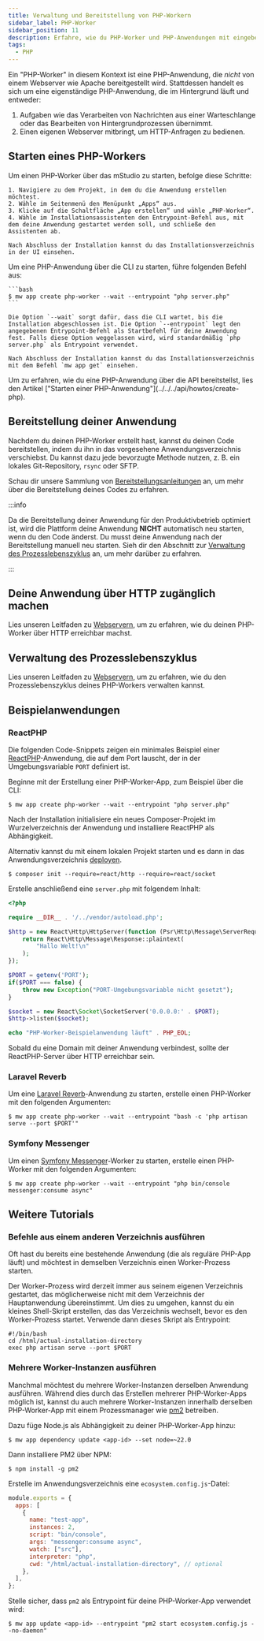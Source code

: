 ```yaml
---
title: Verwaltung und Bereitstellung von PHP-Workern
sidebar_label: PHP-Worker
sidebar_position: 11
description: Erfahre, wie du PHP-Worker und PHP-Anwendungen mit eingebetteten Webservern bereitstellst und verwaltest.
tags:
  - PHP
---
```



Ein "PHP-Worker" in diesem Kontext ist eine PHP-Anwendung, die _nicht_ von einem Webserver wie Apache bereitgestellt wird. Stattdessen handelt es sich um eine eigenständige PHP-Anwendung, die im Hintergrund läuft und entweder:

1. Aufgaben wie das Verarbeiten von Nachrichten aus einer Warteschlange oder das Bearbeiten von Hintergrundprozessen übernimmt.
2. Einen eigenen Webserver mitbringt, um HTTP-Anfragen zu bedienen.

## Starten eines PHP-Workers

<Tabs groupId="access-mode">
  <TabItem value="gui" label="mStudio UI">
    Um einen PHP-Worker über das mStudio zu starten, befolge diese Schritte:

    1. Navigiere zu dem Projekt, in dem du die Anwendung erstellen möchtest.
    2. Wähle im Seitenmenü den Menüpunkt „Apps“ aus.
    3. Klicke auf die Schaltfläche „App erstellen“ und wähle „PHP-Worker“.
    4. Wähle im Installationsassistenten den Entrypoint-Befehl aus, mit dem deine Anwendung gestartet werden soll, und schließe den Assistenten ab.

    Nach Abschluss der Installation kannst du das Installationsverzeichnis in der UI einsehen.

  </TabItem>
  <TabItem value="cli" label="CLI">
    Um eine PHP-Anwendung über die CLI zu starten, führe folgenden Befehl aus:

    ```bash
    $ mw app create php-worker --wait --entrypoint "php server.php"
    ```

    Die Option `--wait` sorgt dafür, dass die CLI wartet, bis die Installation abgeschlossen ist. Die Option `--entrypoint` legt den angegebenen Entrypoint-Befehl als Startbefehl für deine Anwendung fest. Falls diese Option weggelassen wird, wird standardmäßig `php server.php` als Entrypoint verwendet.

    Nach Abschluss der Installation kannst du das Installationsverzeichnis mit dem Befehl `mw app get` einsehen.

  </TabItem>
  <TabItem value="api" label="API">
    Um zu erfahren, wie du eine PHP-Anwendung über die API bereitstellst, lies den Artikel ["Starten einer PHP-Anwendung"](../../../api/howtos/create-php).
  </TabItem>
</Tabs>

## Bereitstellung deiner Anwendung

Nachdem du deinen PHP-Worker erstellt hast, kannst du deinen Code bereitstellen, indem du ihn in das vorgesehene Anwendungsverzeichnis verschiebst. Du kannst dazu jede bevorzugte Methode nutzen, z. B. ein lokales Git-Repository, `rsync` oder SFTP.

Schau dir unsere Sammlung von [Bereitstellungsanleitungen][deployment] an, um mehr über die Bereitstellung deines Codes zu erfahren.

:::info

Da die Bereitstellung deiner Anwendung für den Produktivbetrieb optimiert ist, wird die Plattform deine Anwendung **NICHT** automatisch neu starten, wenn du den Code änderst. Du musst deine Anwendung nach der Bereitstellung manuell neu starten. Sieh dir den Abschnitt zur [Verwaltung des Prozesslebenszyklus](#managing-your-process-lifecycle) an, um mehr darüber zu erfahren.

:::

## Deine Anwendung über HTTP zugänglich machen

Lies unseren Leitfaden zu [Webservern](../webservers#making-your-app-accessible-via-http), um zu erfahren, wie du deinen PHP-Worker über HTTP erreichbar machst.

## Verwaltung des Prozesslebenszyklus

Lies unseren Leitfaden zu [Webservern](../webservers/#managing-your-process-lifecycle), um zu erfahren, wie du den Prozesslebenszyklus deines PHP-Workers verwalten kannst.

## Beispielanwendungen

### ReactPHP

Die folgenden Code-Snippets zeigen ein minimales Beispiel einer [ReactPHP](https://reactphp.org)-Anwendung, die auf dem Port lauscht, der in der Umgebungsvariable `PORT` definiert ist.

Beginne mit der Erstellung einer PHP-Worker-App, zum Beispiel über die CLI:

```shellsession title="Lokale Shell-Sitzung"
$ mw app create php-worker --wait --entrypoint "php server.php"
```

Nach der Installation initialisiere ein neues Composer-Projekt im Wurzelverzeichnis der Anwendung und installiere ReactPHP als Abhängigkeit.

Alternativ kannst du mit einem lokalen Projekt starten und es dann in das Anwendungsverzeichnis [deployen][deployment].

```shellsession title="SSH-Shell-Sitzung"
$ composer init --require=react/http --require=react/socket
```

Erstelle anschließend eine `server.php` mit folgendem Inhalt:

```php title="server.php"
<?php

require __DIR__ . '/../vendor/autoload.php';

$http = new React\Http\HttpServer(function (Psr\Http\Message\ServerRequestInterface $request) {
    return React\Http\Message\Response::plaintext(
        "Hallo Welt!\n"
    );
});

$PORT = getenv('PORT');
if($PORT === false) {
    throw new Exception("PORT-Umgebungsvariable nicht gesetzt");
}

$socket = new React\Socket\SocketServer('0.0.0.0:' . $PORT);
$http->listen($socket);

echo "PHP-Worker-Beispielanwendung läuft" . PHP_EOL;
```

Sobald du eine Domain mit deiner Anwendung verbindest, sollte der ReactPHP-Server über HTTP erreichbar sein.

### Laravel Reverb

Um eine [Laravel Reverb](https://reverb.laravel.com)-Anwendung zu starten, erstelle einen PHP-Worker mit den folgenden Argumenten:

```shellsession title="Lokale Shell-Sitzung"
$ mw app create php-worker --wait --entrypoint "bash -c 'php artisan serve --port $PORT'"
```

### Symfony Messenger

Um einen [Symfony Messenger](https://symfony.com/doc/current/messenger.html)-Worker zu starten, erstelle einen PHP-Worker mit den folgenden Argumenten:

```shellsession title="Lokale Shell-Sitzung"
$ mw app create php-worker --wait --entrypoint "php bin/console messenger:consume async"
```

## Weitere Tutorials

### Befehle aus einem anderen Verzeichnis ausführen

Oft hast du bereits eine bestehende Anwendung (die als reguläre PHP-App läuft) und möchtest in demselben Verzeichnis einen Worker-Prozess starten.

Der Worker-Prozess wird derzeit immer aus seinem eigenen Verzeichnis gestartet, das möglicherweise nicht mit dem Verzeichnis der Hauptanwendung übereinstimmt. Um dies zu umgehen, kannst du ein kleines Shell-Skript erstellen, das das Verzeichnis wechselt, bevor es den Worker-Prozess startet. Verwende dann dieses Skript als Entrypoint:

```shell
#!/bin/bash
cd /html/actual-installation-directory
exec php artisan serve --port $PORT
```

### Mehrere Worker-Instanzen ausführen

Manchmal möchtest du mehrere Worker-Instanzen derselben Anwendung ausführen. Während dies durch das Erstellen mehrerer PHP-Worker-Apps möglich ist, kannst du auch mehrere Worker-Instanzen innerhalb derselben PHP-Worker-App mit einem Prozessmanager wie [pm2](https://pm2.keymetrics.io) betreiben.

Dazu füge Node.js als Abhängigkeit zu deiner PHP-Worker-App hinzu:

```shellsession title="Lokale Shell-Sitzung"
$ mw app dependency update <app-id> --set node=~22.0
```

Dann installiere PM2 über NPM:

```shellsession title="SSH-Shell-Sitzung"
$ npm install -g pm2
```

Erstelle im Anwendungsverzeichnis eine `ecosystem.config.js`-Datei:

```javascript title="ecosystem.config.js"
module.exports = {
  apps: [
    {
      name: "test-app",
      instances: 2,
      script: "bin/console",
      args: "messenger:consume async",
      watch: ["src"],
      interpreter: "php",
      cwd: "/html/actual-installation-directory", // optional
    },
  ],
};
```

Stelle sicher, dass `pm2` als Entrypoint für deine PHP-Worker-App verwendet wird:

```shellsession title="Lokale Shell-Sitzung"
$ mw app update <app-id> --entrypoint "pm2 start ecosystem.config.js --no-daemon"
```

[deployment]: /docs/v2/category/deployment-guides
